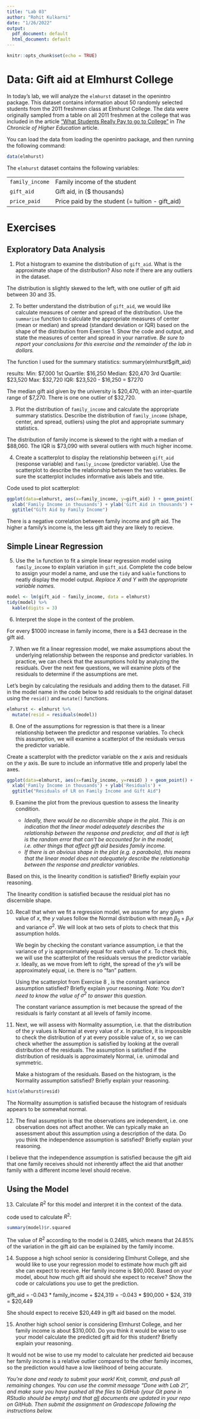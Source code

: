 ```yaml
---
title: "Lab 03"
author: "Rohit Kulkarni"
date: "1/26/2022"
output:
  pdf_document: default
  html_document: default
---
```


```r
knitr::opts_chunk$set(echo = TRUE)
```

# Data: Gift aid at Elmhurst College

In today's lab, we will analyze the `elmhurst` dataset in the openintro package. This dataset contains information about 50 randomly selected students from the 2011 freshmen class at Elmhurst College. The data were originally sampled from a table on all 2011 freshmen at the college that was included in the article ["What Students Really Pay to go to College"](https://www.chronicle.com/article/What-Students-Really-Pay-to-Go/131435) in *The Chronicle of Higher Education* article.

You can load the data from loading the openintro package, and then running the following command: 

```r
data(elmhurst)
```

The `elmhurst` dataset contains the following variables: 

|  |  |
|-----------|------------------------------------------|
| `family_income` | Family income of the student |
| `gift_aid` | Gift aid, in ($ thousands) |
| `price_paid` | Price paid by the student (= tuition - gift_aid) |

# Exercises 

## Exploratory Data Analysis

1. Plot a histogram to examine the distribution of `gift_aid`. What is the approximate shape of the distribution? Also note if there are any outliers in the dataset.

The distribution is slightly skewed to the left, with one outlier of gift aid between 30 and 35. 

2. To better understand the distribution of `gift_aid`, we would like calculate measures of center and spread of the distribution. Use the `summarise` function to calculate the appropriate measures of center (mean or median) and spread (standard deviation or IQR) based on the shape of the distribution from Exercise 1. Show the code and output, and state the measures of center and spread in your narrative. *Be sure to report your conclusions for this exercise and the remainder of the lab in dollars.*

The function I used for the summary statistics: summary(elmhurst$gift_aid)

results: 
  Min: $7,000
  1st Quartile: $16,250
  Median: $20,470
  3rd Quartile: $23,520
  Max: $32,720
  IQR: $23,520 - $16,250 = $7270

The median gift aid given by the university is $20,470, with an inter-quartile range of $7,270. There is one one outlier of $32,720.

3. Plot the distribution of `family_income` and calculate the appropriate summary statistics. Describe the distribution of `family_income` (shape, center, and spread, outliers) using the plot and appropriate summary statistics.  

The distribution of family income is skewed to the right with a median of $88,060. The IQR is $73,090 with several outliers with much higher income. 

4. Create a scatterplot to display the relationship between `gift_aid` (response variable) and `family_income` (predictor variable). Use the scatterplot to describe the relationship between the two variables. Be sure the scatterplot includes informative axis labels and title.

Code used to plot scatterplot: 

``` r
ggplot(data=elmhurst, aes(x=family_income, y=gift_aid) ) + geom_point() + 
  xlab('Family Income in thousands') + ylab('Gift Aid in thousands') + 
  ggtitle("Gift Aid by Family Income")
```

There is a negative correlation between family income and gift aid. The higher a family's income is, the less gift aid they are likely to recieve.

## Simple Linear Regression

5. Use the `lm` function to fit a simple linear regression model using `family_income` to explain variation in `gift_aid`. Complete the code below to assign your model a name, and use the `tidy` and `kable` functions to neatly display the model output. *Replace X and Y with the appropriate variable names.*

```r
model <- lm(gift_aid ~ family_income, data = elmhurst)
tidy(model) %>%
  kable(digits = 3)
```

6. Interpret the slope in the context of the problem.

For every $1000 increase in family income, there is a $43 decrease in the
gift aid.

7. When we fit a linear regression model, we make assumptions about the underlying relationship between the response and predictor variables. In practice, we can check that the assumptions hold by analyzing the residuals. Over the next few questions, we will examine plots of the residuals to determine if the assumptions are met.

Let's begin by calculating the residuals and adding them to the dataset. Fill in the model name in the code below to add residuals to the original dataset using the `resid()` and `mutate()` functions.

```r
elmhurst <- elmhurst %>%
  mutate(resid = residuals(model))
```

8. One of the assumptions for regression is that there is a linear relationship between the predictor and response variables. To check this assumption, we will examine a scatterplot of the residuals versus the predictor variable. 


Create a scatterplot with the predictor variable on the *x* axis and residuals on the *y* axis. Be sure to include an informative title and properly label the axes. 

```r
ggplot(data=elmhurst, aes(x=family_income, y=resid) ) + geom_point() + 
  xlab('Family Income in thousands') + ylab('Residuals') + 
  ggtitle("Residuals of LR on Family Income and Gift Aid")
```

9. Examine the plot from the previous question to assess the linearity condition.  

    - *Ideally, there would be no discernible shape in the plot. This is an indication that the linear model adequately describes the relationship between the response and predictor, and all that is left is the random error that can't be accounted for in the model, i.e. other things that affect gift aid besides family income.*
    - *If there is an obvious shape in the plot (e.g. a parabola), this means that the linear model does not adequately describe the relationship between the response and predictor variables.*

Based on this, is the linearity condition is satisfied? Briefly explain your reasoning. 

The linearity condition is satisfied because the residual plot has no discernible shape.

10. Recall that when we fit a regression model, we assume for any given value of $x$, the $y$ values follow the Normal distribution with mean $\beta_0 + \beta_1 x$ and variance $\sigma^2$. We will look at two sets of plots to check that this assumption holds.

    We begin by checking the constant variance assumption, i.e that the variance of $y$ is approximately equal for each value of $x$. To check this, we will use the scatterplot of the residuals versus the predictor variable $x$. Ideally, as we move from left to right, the spread of the $y$'s will be approximately equal, i.e. there is no "fan" pattern.

    Using the scatterplot from Exercise 8 , is the constant variance assumption satisfied? Briefly explain your reasoning. *Note: You don't need to know the value of $\sigma^2$ to answer this question.*
    
    The constant variance assumption is met because the spread of the residuals
    is fairly constant at all levels of family income.


11. Next, we will assess with Normality assumption, i.e. that the distribution of the $y$ values is Normal at every value of $x$. In practice, it is impossible to check the distribution of $y$ at every possible value of $x$, so we can check whether the assumption is satisfied by looking at the overall distribution of the residuals. The assumption is satisfied if the distribution of residuals is approximately Normal, i.e. unimodal and symmetric.

    Make a histogram of the residuals. Based on the histogram, is the Normality assumption satisfied? Briefly explain your reasoning. 

``` r
hist(elmhurst$resid)
```

The Normality assumption is satisfied because the histogram of residuals appears to be
somewhat normal. 

12. The final assumption is that the observations are independent, i.e. one observation does not affect another. We can typically make an assessment about this assumption using a description of the data. Do you think the independence assumption is satisfied? Briefly explain your reasoning. 

I believe that the independence assumption is satisfied because the gift aid that one
family receives should not inherently affect the aid that another family with a different
income level should receive. 

## Using the Model

13. Calculate $R^2$ for this model and interpret it in the context of the data.

code used to calculate $R^2$: 

``` r
summary(model)$r.squared
```

The value of $R^2$ according to the model is 0.2485, which means that 24.85% of the variation in the gift aid can be explained by the family income. 

14. Suppose a high school senior is considering Elmhurst College, and she would like to use your regression model to estimate how much gift aid she can expect to receive. Her family income is $90,000. Based on your model, about how much gift aid should she expect to receive? Show the code or calculations you use to get the prediction. 

gift_aid = -0.043 * family_income + $24,319
         = -0.043 * $90,000 + $24, 319
         = $20,449

She should expect to receive $20,449 in gift aid based on the model.

15. Another high school senior is considering Elmhurst College, and her family income is about $310,000. Do you think it would be wise to use your model calculate the predicted gift aid for this student?  Briefly explain your reasoning. 

It would not be wise to use my model to calculate her predicted aid because her family
income is a relative outlier compared to the other family incomes, so the prediction would have a low likelihood of being accurate.

*You're done and ready to submit your work! Knit, commit, and push all remaining changes. You can use the commit message "Done with Lab 2!", and make sure you have pushed all the files to GitHub (your Git pane in RStudio should be empty) and that <u>all</u> documents are updated in your repo on GitHub. Then submit the assignment on Gradescope following the instructions below.*